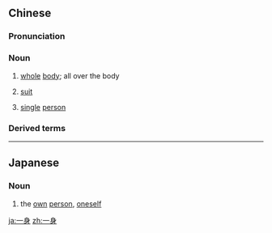 ==Chinese==
{{zh-forms}}

===Pronunciation===
{{zh-pron
|m=一shēn
|c=jat1 san1
|h=pfs=yit-sṳ̂n
|mn=qz,xm,zz:it-sin/qz:chi̍t-sin
|cat=n
}}

===Noun===
{{zh-noun}}

# [[whole]] [[body]]; all over the body
# {{lb|zh|literary}} [[suit]]
# {{lb|zh|literary}} [[single]] [[person]]

===Derived terms===
{{zh-der|一身兩役|一身是膽}}

{{zh-cat|Advanced}}

----

==Japanese==
{{wikipedia|lang=ja}}
{{ja-kanjitab|一|身}}

===Noun===
{{ja-noun|いっしん}}

# the [[own]] [[person]], [[oneself]]

[[ja:一身]]
[[zh:一身]]